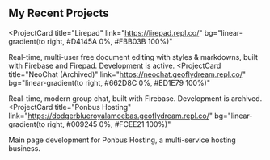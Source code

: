 ## My Recent Projects

<ProjectCard
  title="Lirepad"
  link="https://lirepad.repl.co/"
  bg="linear-gradient(to right, #D4145A 0%, #FBB03B 100%)"
>
  Real-time, multi-user free document editing with styles & markdowns, built with Firebase and Firepad. Development is active.
</ProjectCard>
<ProjectCard
  title="NeoChat (Archived)"
  link="https://neochat.geoflydream.repl.co/"
  bg="linear-gradient(to right, #662D8C 0%, #ED1E79 100%)"
>
  Real-time, modern group chat, built with Firebase. Development is archived. 
</ProjectCard>
<ProjectCard
  title="Ponbus Hosting"
  link="https://dodgerblueroyalamoebas.geoflydream.repl.co/"
  bg="linear-gradient(to right, #009245 0%, #FCEE21 100%)"
>
  Main page development for Ponbus Hosting, a multi-service hosting business.
</ProjectCard>

